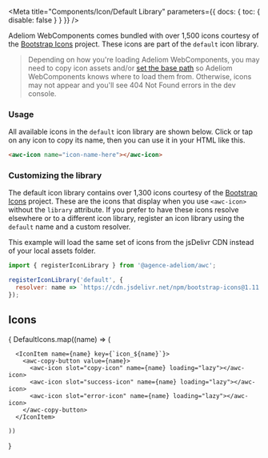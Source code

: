 
<Meta title="Components/Icon/Default Library" parameters={{ docs: { toc: { disable: false } } }} />

Adeliom WebComponents comes bundled with over 1,500 icons courtesy of the [Bootstrap Icons](https://icons.getbootstrap.com/) project. These icons are part of the `default` icon library.

> Depending on how you're loading Adeliom WebComponents, you may need to copy icon assets and/or [set the base path](?path=/docs/getting-started-installation--documentation#setting-the-base-path) so Adeliom WebComponents knows where to load them from. Otherwise, icons may not appear and you'll see 404 Not Found errors in the dev console.

### Usage

All available icons in the `default` icon library are shown below. Click or tap on any icon to copy its name, then you can use it in your HTML like this.

```html
<awc-icon name="icon-name-here"></awc-icon>
```

### Customizing the library

The default icon library contains over 1,300 icons courtesy of the [Bootstrap Icons](https://icons.getbootstrap.com/) project. These are the icons that display when you use `<awc-icon>` without the `library` attribute. If you prefer to have these icons resolve elsewhere or to a different icon library, register an icon library using the `default` name and a custom resolver.

This example will load the same set of icons from the jsDelivr CDN instead of your local assets folder.

```js
import { registerIconLibrary } from '@agence-adeliom/awc';

registerIconLibrary('default', {
  resolver: name => `https://cdn.jsdelivr.net/npm/bootstrap-icons@1.11.1/icons/${name}.svg`
});
```

## Icons

<IconGallery>
  {
    DefaultIcons.map((name) => (

      <IconItem name={name} key={`icon_${name}`}>
        <awc-copy-button value={name}>
          <awc-icon slot="copy-icon" name={name} loading="lazy"></awc-icon>
          <awc-icon slot="success-icon" name={name} loading="lazy"></awc-icon>
          <awc-icon slot="error-icon" name={name} loading="lazy"></awc-icon>
        </awc-copy-button>
      </IconItem>

    ))

}

</IconGallery>
